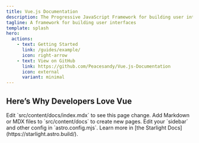 ```yaml
---
title: Vue.js Documentation
description: The Progressive JavaScript Framework for building user interfaces
tagline: A framework for building user interfaces
template: splash
hero:
  actions:
    - text: Getting Started
      link: /guides/example/
      icon: right-arrow
    - text: View on GitHub
      link: https://github.com/Peacesandy/Vue.js-Documentation
      icon: external
      variant: minimal
---
```



## Here’s Why Developers Love Vue

<CardGrid stagger>
	<Card title='Approchable' icon='pencil'>
		Edit `src/content/docs/index.mdx` to see this page change.
	</Card>
	<Card title='Performant' icon='add-document'>
		Add Markdown or MDX files to `src/content/docs` to create new pages.
	</Card>
	<Card title='Versatile' icon='setting'>
		Edit your `sidebar` and other config in `astro.config.mjs`.
	</Card>
	<Card title='Seamless' icon='open-book'>
		Learn more in [the Starlight Docs](https://starlight.astro.build/).
	</Card>
</CardGrid>
